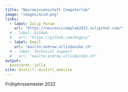 ```yaml
---
title: "Neurowissenschaft Computerlab"
image: "images/mind.png"
links:
  - label: Zulip Forum
    url: "https://neuroscicomplab2022.zulipchat.com/"
  # - label: GitHub
  #   url: "https://github.com/kogpsy"
  - label: Email
    url: "mailto:andrew.ellis@unibe.ch"
  # - label: Technical support
  #   url: "mailto:andrew.ellis@unibe.ch"
output:
  postcards::jolla
site: distill::distill_website
---
```

 
Frühjahrssemester 2022
    
